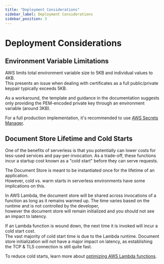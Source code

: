 ```yaml
---
title: "Deployment Considerations"
sidebar_label: Deployment Considerations
sidebar_position: 3
---
```



# Deployment Considerations

## Environment Variable Limitations

AWS limits total environment variable size to 5KB and individual values to 4KB.  
This presents an issue when dealing with certificates as a full public/private 
keypair typically exceeds 5KB.  

As a workaround, the template and guidance in the documentation suggests only 
providing the PEM-encoded private key through an environment variable (around 3KB).  

For a full production implementation, it's recommended to use 
[AWS Secrets Manager](../../../start/guides/aws-lambda/secrets-manager).  

## Document Store Lifetime and Cold Starts

One of the benefits of serverless is that you potentially can lower costs for 
less-used services and pay-per-invocation. As a trade-off, these functions incur 
a startup cost known as a "cold start" before they can serve requests.  

The Document Store is meant to be instantiated once for the lifetime of an application.  
However, cold vs. warm starts in serverless environments have some implications on this.  

In AWS Lambda, the document store will be shared across invocations of a function as long 
as it remains warmed up. The time varies based on the runtime and is not controlled by the developer,  
however the document store will remain initialized and you should not see an impact to latency.  

If an Lambda function is wound down, the next time it is invoked will incur a cold start cost.  
The vast majority of cold start time is due to the Lambda runtime. Document store initialization 
will not have a major impact on latency, as establishing the TCP & TLS connection is still quite fast.  

To reduce cold starts, learn more about [optimizing AWS Lambda functions][aws-lambda-optimization].  

[aws-lambda-optimization]: https://aws.amazon.com/blogs/compute/operating-lambda-performance-optimization-part-1/
